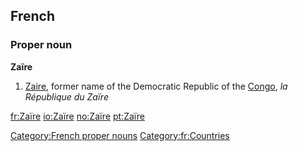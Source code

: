 {{also|zaire|Zaire|zaïre}}
==French==

===Proper noun===
'''Zaïre''' {{m}}

# [[Zaire]], former name of the Democratic Republic of the [[Congo]], ''la République du Zaïre''

[[Category:French proper nouns]]
[[Category:fr:Countries]]

[[fr:Zaïre]]
[[io:Zaïre]]
[[no:Zaïre]]
[[pt:Zaïre]]